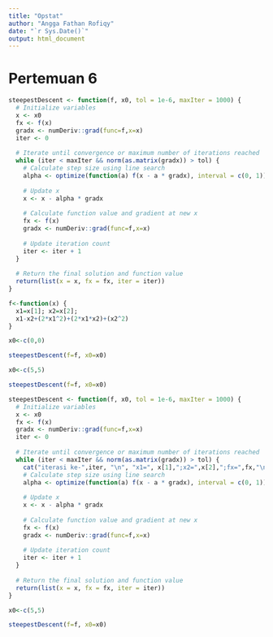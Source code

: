 ```yaml
---
title: "Opstat"
author: "Angga Fathan Rofiqy"
date: "`r Sys.Date()`"
output: html_document
---
```


# Pertemuan 6

```r
steepestDescent <- function(f, x0, tol = 1e-6, maxIter = 1000) {
  # Initialize variables
  x <- x0
  fx <- f(x)
  gradx <- numDeriv::grad(func=f,x=x)
  iter <- 0
  
  # Iterate until convergence or maximum number of iterations reached
  while (iter < maxIter && norm(as.matrix(gradx)) > tol) {
    # Calculate step size using line search
    alpha <- optimize(function(a) f(x - a * gradx), interval = c(0, 1))$minimum
    
    # Update x
    x <- x - alpha * gradx
    
    # Calculate function value and gradient at new x
    fx <- f(x)
    gradx <- numDeriv::grad(func=f,x=x)
    
    # Update iteration count
    iter <- iter + 1
  }
  
  # Return the final solution and function value
  return(list(x = x, fx = fx, iter = iter))
}
```

```r
f<-function(x) {
  x1=x[1]; x2=x[2];
  x1-x2+(2*x1^2)+(2*x1*x2)+(x2^2)
}

x0<-c(0,0)

steepestDescent(f=f, x0=x0)
```

```r
x0<-c(5,5)

steepestDescent(f=f, x0=x0)
```

```r
steepestDescent <- function(f, x0, tol = 1e-6, maxIter = 1000) {
  # Initialize variables
  x <- x0
  fx <- f(x)
  gradx <- numDeriv::grad(func=f,x=x)
  iter <- 0
  
  # Iterate until convergence or maximum number of iterations reached
  while (iter < maxIter && norm(as.matrix(gradx)) > tol) {
    cat("iterasi ke-",iter, "\n", "x1=", x[1],";x2=",x[2],";fx=",fx,"\n")
    # Calculate step size using line search
    alpha <- optimize(function(a) f(x - a * gradx), interval = c(0, 1))$minimum
    
    # Update x
    x <- x - alpha * gradx
    
    # Calculate function value and gradient at new x
    fx <- f(x)
    gradx <- numDeriv::grad(func=f,x=x)
    
    # Update iteration count
    iter <- iter + 1
  }
  
  # Return the final solution and function value
  return(list(x = x, fx = fx, iter = iter))
}
```

```r
x0<-c(5,5)

steepestDescent(f=f, x0=x0)
```
